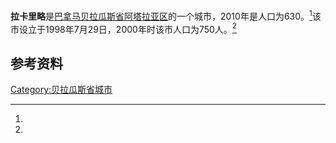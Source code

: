 {{Infobox settlement
|name                   = 拉卡里略
|native_name            = 
|settlement_type        = [[市_(巴拿马)|市]]
|image_skyline          = 
|image_caption          = 
|image_alt              = 
|pushpin_map            =
|coordinates_display    = inline,title
|coordinates_region     = PA
|subdivision_type       = 国家
|subdivision_name       = {{flag|Panama}}
|subdivision_type1      = [[巴拿马行政区划|省份]]
|subdivision_name1      = [[贝拉瓜斯省|贝拉瓜斯省]]
|subdivision_type2      = [[区_(巴拿马)|区]]
|subdivision_name2      = [[阿塔拉亚区|阿塔拉亚区]]
|leader_title           = 
|leader_name            = 
|established_title      = 设立时间
|established_date       = 1998年7月29日<ref name=inec/>
|area_land_km2          = 39.3
|area_footnotes         = <ref name=inec>[http://www.contraloria.gob.pa/inec/archivos/P3601Cuadro11.xls {{Wayback|url=http://www.contraloria.gob.pa/inec/archivos/P3601Cuadro11.xls |date=20160304030354 }} "Cuadro 11 (Superficie, población y densidad de población en la República...)" [Table 11 (Area, population, and population density in the Republic...)<nowiki>]</nowiki>] (.xls). In {{cite web|title=Resultados Finales Básicos|trans-title=Basic Final Results|url=https://www.contraloria.gob.pa/inec/publicaciones/Publicaciones.aspx?ID_SUBCATEGORIA=59&ID_PUBLICACION=360&ID_IDIOMA=1&ID_CATEGORIA=13|publisher=[[巴拿马国家统计及普查局|巴拿马国家统计及普查局]]|accessdate=May 26, 2015|language=es|archive-date=2015-07-10|archive-url=https://web.archive.org/web/20150710070123/http://www.contraloria.gob.pa/inec/Publicaciones/Publicaciones.aspx?ID_SUBCATEGORIA=59&ID_PUBLICACION=360&ID_IDIOMA=1&ID_CATEGORIA=13|dead-url=no}}</ref>
|population_as_of       = 2010
|population_total       = 630
|population_footnotes   = <ref name=inec/>
|population_density_km2 = 16
|population_note        = 人口密度数据由计算得出
|timezone1              = [[北美东部时区|东部时区]]
|utc_offset1            = −5
|latd                   = 
|latm                   = 
|lats                   = 
|latNS                  = 
|longd                  = 
|longm                  = 
|longs                  = 
|longEW                 = }}

'''拉卡里略'''是[[巴拿马|巴拿马]][[贝拉瓜斯省|贝拉瓜斯省]][[阿塔拉亚区|阿塔拉亚区]]的一个城市，2010年是人口为630。<ref name=inec/>该市设立于1998年7月29日，2000年时该市人口为750人。<ref name=inec/>

==参考资料==
{{reflist}}

{{Panama-geo-stub}}
{{Veraguas Province}}

{{coord|7|58|00|N|80|53|00|W|display=title}}

[[Category:贝拉瓜斯省城市|Category:贝拉瓜斯省城市]]